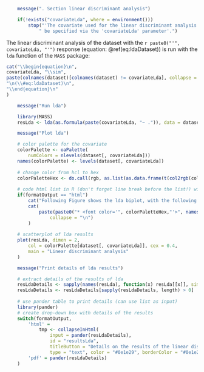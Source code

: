 
```r

    message(". Section linear discriminant analysis")

	if(!exists("covariateLda", where = environment()))	
		stop("'The covariate used for the linear discriminant analysis should",
			" be specified via the 'covariateLda' parameter'.")

```

The linear discriminant analysis of the dataset with the
`r paste0("'", covariateLda, "'")` response (equation: \@ref(eq:ldaDataset)) is
run with the `lda` function of the `MASS` package:

```r
cat("\\begin{equation}\n",
covariateLda, "\\sim", 
paste(colnames(dataset)[colnames(dataset) != covariateLda], collapse = " + "),
"\n(\\#eq:ldaDataset)\n",
"\\end{equation}\n" 
)
```

```r

	message("Run lda")

	library(MASS)
	resLda <- lda(as.formula(paste(covariateLda, "~ .")), data = dataset)

```

```r

	message("Plot lda")

	# color palette for the covariate
	colorPalette <- oaPalette(
		numColors = nlevels(dataset[, covariateLda]))
	names(colorPalette) <- levels(dataset[, covariateLda])
	
	# change color from hcl to hex
	colorPaletteHex <- do.call(rgb, as.list(as.data.frame(t(col2rgb(colorPalette)/255))))
	
	# code html list in R (don't forget line break before the list!) with colors
	if(formatOutput == "html")
		cat("Following Figure shows the lda biplot, with the following palette:\n\n")
		cat(
			paste(paste0("* <font color='", colorPaletteHex,"'>", names(colorPalette), "</font>"),
				collapse = "\n")
		)
		
	# scatterplot of lda results
	plot(resLda, dimen = 2,
		col = colorPalette[dataset[, covariateLda]], cex = 0.4,
		main = "Linear discriminant analysis"
	)

```

```r

	message("Print details of lda results")

	# extract details of the results of lda
	resLdaDetails <- sapply(names(resLda), function(x) resLda[[x]], simplify = FALSE)
	resLdaDetails <- resLdaDetails[sapply(resLdaDetails, length) > 0]
	
	# use pander table to print details (can use list as input)
	library(pander)
	# create drop-down box with details of the results
	switch(formatOutput,
		'html' = 
			tmp <- collapseInHtml(
				input = pander(resLdaDetails), 
				id = "resultsLda", 
				titleButton = "Details on the results of the linear discriminant analysis", 
				type = "text", color = "#0e1e29", borderColor = "#0e1e29"),
		'pdf' = pander(resLdaDetails)
	)


```
